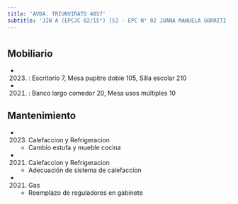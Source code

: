 ```yaml
---
title: 'AVDA. TRIUNVIRATO 4857'
subtitle: 'JIN A (EPCJC 02/15°) [S] - EPC N° 02 JUANA MANUELA GORRITI - EPA N° 02 JUANA MANUELA GORRITI'
---
```


#


## Mobiliario

*  (2023) : Escritorio 7, Mesa pupitre doble 105, Silla escolar 210 

*  (2021) : Banco largo comedor 20, Mesa usos múltiples 10 





## Mantenimiento

*  (2023) Calefaccion y Refrigeracion 
    + Cambio estufa y mueble cocina

*  (2021) Calefaccion y Refrigeracion 
    + Adecuación de sistema de calefaccíon

*  (2021) Gas 
    + Reemplazo de reguladores en gabinete



